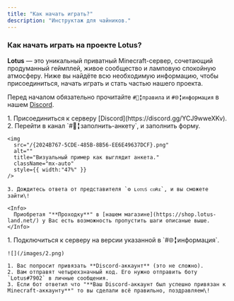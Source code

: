 ```yaml
---
title: "Как начать играть?"
description: "Инструктаж для чайников."
---
```


### Как начать играть на проекте Lotus?

**Lotus** — это уникальный приватный Minecraft-сервер, сочетающий продуманный геймплей, живое сообщество и ламповую спокойную атмосферу. Ниже вы найдёте всю необходимую информацию, чтобы присоединиться, начать играть и стать частью нашего проекта.

Перед началом обязательно прочитайте `#📜╏правила` и `#🌐╏информация` в нашем [Discord](https://discord.gg/YCJ9wweXKv).

<Steps>
  <Step title="С чего начать?" titleSize="h2">
    1. Присоединиться к серверу [Discord](https://discord.gg/YCJ9wweXKv).
    2. Перейти в канал `#📝╏заполнить-анкету`, и заполнить форму.

    <img
      src="/{2024B767-5CDE-485B-8B56-EE6E49637DCF}.png"
      alt=""
      title="Визуальный пример как выглядит анкета."
      className="mx-auto"
      style={{ width:"47%" }}
    />

    3. Дождитесь ответа от представителя `⚙️ ʟᴏᴛᴜꜱ ᴄᴏʀᴇ`, и вы сможете зайти\!

    <Info>
      Приобретая "**Проходку**" в [нашем магазине](https://shop.lotus-land.net/) у Вас есть возможность пропустить шаги описаные выше.
    </Info>
  </Step>
  <Step title="Как зайти?" titleSize="h2">
    1. Подключиться к серверу на версии указанной в `#🌐╏информация`.

    ![](/images/2.png)

    1. Вас попросит привязать **Discord-аккаунт** (это не сложно).
    2. Вам отправят четырехзначный код. Его нужно отправить боту `Lotus#7902` в личные сообщения.
    3. Если бот ответил что "**Ваш Discord-аккаунт был успешно привязан к Minecraft-аккаунту**" то вы сделали всё правильно, поздравляем\!
  </Step>
  <Step title="Приятной игры!" icon="Stars" titleSize="h2">
    
  </Step>
</Steps>